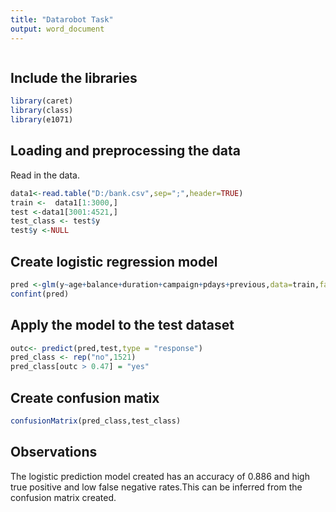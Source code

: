 ```yaml
---
title: "Datarobot Task"
output: word_document
---
```


```r
```

## Include the libraries
```r
library(caret)
library(class)
library(e1071)
```
## Loading and preprocessing the data
Read in the data.
```r
data1<-read.table("D:/bank.csv",sep=";",header=TRUE)
train <-  data1[1:3000,]
test <-data1[3001:4521,]
test_class <- test$y
test$y <-NULL
```
## Create logistic regression model
```r
pred <-glm(y~age+balance+duration+campaign+pdays+previous,data=train,family=binomial(link="logit"))
confint(pred)
```
## Apply the model to the test dataset
```r
outc<- predict(pred,test,type = "response")
pred_class <- rep("no",1521)
pred_class[outc > 0.47] = "yes"
```
## Create confusion matix
```r
confusionMatrix(pred_class,test_class)
```
## Observations
The logistic prediction model created has an accuracy of 0.886 and high true positive and low false negative rates.This can be inferred from the confusion matrix created.